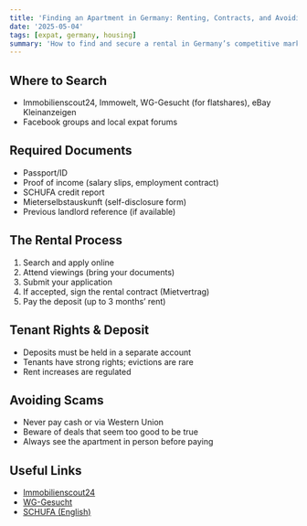 ```yaml
---
title: 'Finding an Apartment in Germany: Renting, Contracts, and Avoiding Scams'
date: '2025-05-04'
tags: [expat, germany, housing]
summary: 'How to find and secure a rental in Germany’s competitive market.'
---
```


## Where to Search

- Immobilienscout24, Immowelt, WG-Gesucht (for flatshares), eBay Kleinanzeigen
- Facebook groups and local expat forums

## Required Documents

- Passport/ID
- Proof of income (salary slips, employment contract)
- SCHUFA credit report
- Mieterselbstauskunft (self-disclosure form)
- Previous landlord reference (if available)

## The Rental Process

1. Search and apply online
2. Attend viewings (bring your documents)
3. Submit your application
4. If accepted, sign the rental contract (Mietvertrag)
5. Pay the deposit (up to 3 months’ rent)

## Tenant Rights & Deposit

- Deposits must be held in a separate account
- Tenants have strong rights; evictions are rare
- Rent increases are regulated

## Avoiding Scams

- Never pay cash or via Western Union
- Beware of deals that seem too good to be true
- Always see the apartment in person before paying

## Useful Links

- [Immobilienscout24](https://www.immobilienscout24.de/)
- [WG-Gesucht](https://www.wg-gesucht.de/)
- [SCHUFA (English)](https://www.meineschufa.de/en/)
